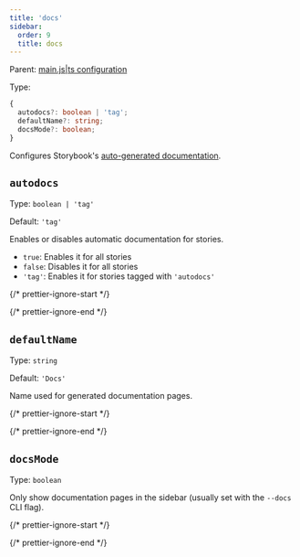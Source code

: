 ```yaml
---
title: 'docs'
sidebar:
  order: 9
  title: docs
---
```


Parent: [main.js|ts configuration](./main-config.md)

Type:

```ts
{
  autodocs?: boolean | 'tag';
  defaultName?: string;
  docsMode?: boolean;
}
```

Configures Storybook's [auto-generated documentation](../writing-docs/autodocs.md).

## `autodocs`

Type: `boolean | 'tag'`

Default: `'tag'`

Enables or disables automatic documentation for stories.

* `true`: Enables it for all stories
* `false`: Disables it for all stories
* `'tag'`: Enables it for stories tagged with `'autodocs'`

{/* prettier-ignore-start */}

<CodeSnippets path="main-config-docs-autodocs.md" />

{/* prettier-ignore-end */}

## `defaultName`

Type: `string`

Default: `'Docs'`

Name used for generated documentation pages.

{/* prettier-ignore-start */}

<CodeSnippets path="main-config-docs-default-name.md" />

{/* prettier-ignore-end */}

## `docsMode`

Type: `boolean`

Only show documentation pages in the sidebar (usually set with the `--docs` CLI flag).

{/* prettier-ignore-start */}

<CodeSnippets path="main-config-docs-docs-mode.md" />

{/* prettier-ignore-end */}
